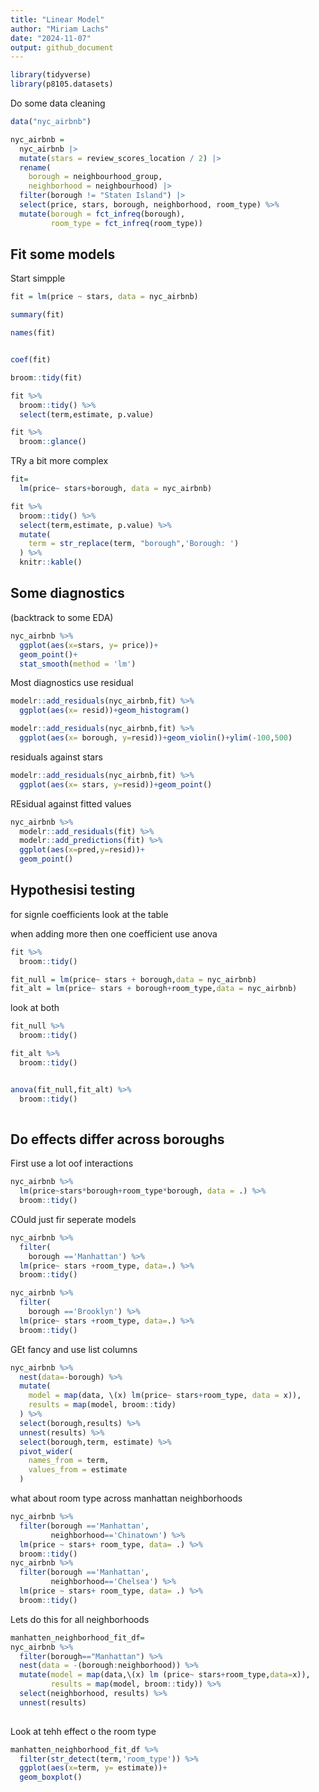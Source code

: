 ```yaml
---
title: "Linear Model"
author: "Miriam Lachs"
date: "2024-11-07"
output: github_document
---
```


```r
library(tidyverse)
library(p8105.datasets)

```


Do some data cleaning 


```r
data("nyc_airbnb")

nyc_airbnb = 
  nyc_airbnb |> 
  mutate(stars = review_scores_location / 2) |> 
  rename(
    borough = neighbourhood_group,
    neighborhood = neighbourhood) |> 
  filter(borough != "Staten Island") |> 
  select(price, stars, borough, neighborhood, room_type) %>% 
  mutate(borough = fct_infreq(borough),
         room_type = fct_infreq(room_type))
```

## Fit some models

Start simpple

```r

fit = lm(price ~ stars, data = nyc_airbnb)

summary(fit)

names(fit)


coef(fit)

broom::tidy(fit)

fit %>% 
  broom::tidy() %>% 
  select(term,estimate, p.value)

fit %>% 
  broom::glance()


```

TRy a bit more complex

```r
fit= 
  lm(price~ stars+borough, data = nyc_airbnb)

fit %>% 
  broom::tidy() %>% 
  select(term,estimate, p.value) %>% 
  mutate(
    term = str_replace(term, "borough",'Borough: ')
  ) %>% 
  knitr::kable()
```

## Some diagnostics 

(backtrack to some EDA)
```r
nyc_airbnb %>% 
  ggplot(aes(x=stars, y= price))+
  geom_point()+
  stat_smooth(method = 'lm')
```



Most diagnostics use residual

```r
modelr::add_residuals(nyc_airbnb,fit) %>% 
  ggplot(aes(x= resid))+geom_histogram()
```

```r
modelr::add_residuals(nyc_airbnb,fit) %>% 
  ggplot(aes(x= borough, y=resid))+geom_violin()+ylim(-100,500)
```


residuals against stars

```r
modelr::add_residuals(nyc_airbnb,fit) %>% 
  ggplot(aes(x= stars, y=resid))+geom_point()
```


REsidual against fitted values

```r
nyc_airbnb %>% 
  modelr::add_residuals(fit) %>% 
  modelr::add_predictions(fit) %>% 
  ggplot(aes(x=pred,y=resid))+
  geom_point()
```

## Hypothesisi testing 

for signle coefficients look at the table

when adding more then one coefficient use anova 
```r
fit %>% 
  broom::tidy() 

fit_null = lm(price~ stars + borough,data = nyc_airbnb)
fit_alt = lm(price~ stars + borough+room_type,data = nyc_airbnb)
```

look at both

```r
fit_null %>% 
  broom::tidy()

fit_alt %>% 
  broom::tidy()


anova(fit_null,fit_alt) %>% 
  broom::tidy()
  
```

## Do effects differ across boroughs


First use a lot oof interactions
```r
nyc_airbnb %>% 
  lm(price~stars*borough+room_type*borough, data = .) %>% 
  broom::tidy()
```

COuld just fir seperate models

```r
nyc_airbnb %>% 
  filter(
    borough =='Manhattan') %>% 
  lm(price~ stars +room_type, data=.) %>% 
  broom::tidy()

nyc_airbnb %>% 
  filter(
    borough =='Brooklyn') %>% 
  lm(price~ stars +room_type, data=.) %>% 
  broom::tidy()
```

GEt fancy and use list columns

```r
nyc_airbnb %>% 
  nest(data=-borough) %>% 
  mutate(
    model = map(data, \(x) lm(price~ stars+room_type, data = x)),
    results = map(model, broom::tidy)
  ) %>% 
  select(borough,results) %>% 
  unnest(results) %>% 
  select(borough,term, estimate) %>% 
  pivot_wider(
    names_from = term,
    values_from = estimate
  )


```

what about room type across manhattan neighborhoods

```r
nyc_airbnb %>% 
  filter(borough =='Manhattan',
         neighborhood=='Chinatown') %>% 
  lm(price ~ stars+ room_type, data= .) %>% 
  broom::tidy()
nyc_airbnb %>% 
  filter(borough =='Manhattan',
         neighborhood=='Chelsea') %>% 
  lm(price ~ stars+ room_type, data= .) %>% 
  broom::tidy()
```
Lets do this for all neighborhoods
```r
manhatten_neighborhood_fit_df=
nyc_airbnb %>% 
  filter(borough=="Manhattan") %>% 
  nest(data = -(borough:neighborhood)) %>% 
  mutate(model = map(data,\(x) lm (price~ stars+room_type,data=x)),
         results = map(model, broom::tidy)) %>% 
  select(neighborhood, results) %>% 
  unnest(results)
  
```
Look at tehh effect o the room type

```r
manhatten_neighborhood_fit_df %>% 
  filter(str_detect(term,'room_type')) %>% 
  ggplot(aes(x=term, y= estimate))+
  geom_boxplot()
```

